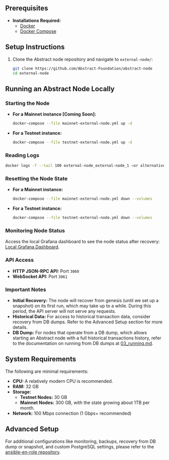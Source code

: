 ## Prerequisites

- **Installations Required:**
  - [Docker](https://docs.docker.com/get-docker/)
  - [Docker Compose](https://docs.docker.com/compose/install/)

## Setup Instructions

1. Clone the Abstract node repository and navigate to `external-node/`:

   ```bash
   git clone https://github.com/Abstract-Foundation/abstract-node
   cd external-node
   ```

## Running an Abstract Node Locally

### Starting the Node

- **For a Mainnet instance [Coming Soon]:**

  ```bash
  docker-compose --file mainnet-external-node.yml up -d
  ```

- **For a Testnet instance:**

  ```bash
  docker-compose --file testnet-external-node.yml up -d
  ```

### Reading Logs

```bash
docker logs -f --tail 100 external-node_external-node_1 <or alternative container name>
```

### Resetting the Node State

- **For a Mainnet instance:**

  ```bash
  docker-compose --file mainnet-external-node.yml down --volumes
  ```

- **For a Testnet instance:**

  ```bash
  docker-compose --file testnet-external-node.yml down --volumes
  ```

### Monitoring Node Status

Access the local Grafana dashboard to see the node status after recovery:
[Local Grafana Dashboard](http://localhost:3000/d/0/external-node).

### API Access

- **HTTP JSON-RPC API:** Port `3060`
- **WebSocket API:** Port `3061`

### Important Notes

- **Initial Recovery:** The node will recover from genesis (until we set up a snapshot) on its first run, which may take up to a while. During
this period, the API server will not serve any requests.
- **Historical Data:** For access to historical transaction data, consider recovery from DB dumps. Refer to the Advanced Setup section for more details.
- **DB Dump:** For nodes that operate from a DB dump, which allows starting an Abstract node with a full historical
transactions history, refer to the documentation on running from DB dumps at [03_running.md](https://github.com/matter-labs/zksync-era/blob/main/docs/guides/external-node/03_running.md).

## System Requirements

The following are minimal requirements:

- **CPU:** A relatively modern CPU is recommended.
- **RAM:** 32 GB
- **Storage:**
  - **Testnet Nodes:** 30 GB
  - **Mainnet Nodes:** 300 GB, with the state growing about 1TB per month.
- **Network:** 100 Mbps connection (1 Gbps+ recommended)

## Advanced Setup

For additional configurations like monitoring, backups, recovery from DB dump or snapshot, and custom PostgreSQL
settings, please refer to the [ansible-en-role repository](https://github.com/matter-labs/ansible-en-role).